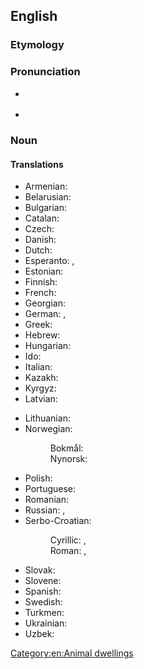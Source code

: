 ==English==

===Etymology===
{{suffix|en|dolphin|arium}}

===Pronunciation===
* {{a|UK}} {{IPA|/dɒl.fɪˈnɛəɹ.i.əm/|lang=en}}
* {{a|US}} {{IPA|/dɑl.fɪˈnɛəɹ.i.əm/|lang=en}}

===Noun===
{{en-noun|s|dolphinaria}}

====Translations====
{{trans-top|}}
* Armenian: {{t|hy|դելֆինարիում|sc=Armn}}
* Belarusian: {{t|be|дэльфіна́рый|m|sc=Cyrl}}
* Bulgarian: {{t|bg|делфина́риум|m|sc=Cyrl}}
* Catalan: {{t|ca|delfinari|m}}
* Czech: {{t|cs|delfinárium|n}}
* Danish: {{t|da|delfinarium|n}}
* Dutch: {{t|nl|dolfinarium|n}}
* Esperanto: {{t|eo|delfenario}}, {{t|eo|delfinario}}
* Estonian: {{t|et|delfinaarium}}
* Finnish: {{t|fi|delfinaario}}
* French: {{t|fr|delphinarium|m}}
* Georgian: {{t|ka|დელფინარიუმი|sc=Geor}}
* German: {{t|de|Delfinarium|n}}, {{t|de|Delphinarium|n}}
* Greek: {{t|el|δελφινάριο|n}}
* Hebrew: {{t|he|דולפינריום|m|tr=delfinarium}}
* Hungarian: {{t|hu|delfinárium}}
* Ido: {{t|io|delfinario}}
* Italian: {{t|it|delfinario|m}}
* Kazakh: {{t|kk|дельфинарий|sc=Cyrl}}
* Kyrgyz: {{t|ky|дельфинарий|sc=Cyrl}}
* Latvian: {{t|lv|delfinārijs|m}}
{{trans-mid}}
* Lithuanian: {{t+|lt|delfinariumas|m}}
* Norwegian:
*: Bokmål: {{t|nb|delfinarium|n}}
*: Nynorsk: {{t|nn|delfinarium|n}}
* Polish: {{t|pl|delfinarium|n}}
* Portuguese: {{t|pt|delfinário|m}}
* Romanian: {{t+|ro|delfinariu|n}}
* Russian: {{t|ru|дельфина́рий|m}}, {{t|ru|дельфина́риум|m}}
* Serbo-Croatian:
*: Cyrillic: {{t|sh|дельфина́ријум|m}}, {{t|sh|дельфина́риј|m}}
*: Roman: {{t|sh|delfinarijum|m}}, {{t+|sh|delfinarij|m}}
* Slovak: {{t|sk|delfinárium|n}}
* Slovene: {{t|sl|delfinarij|m-in}}
* Spanish: {{t|es|delfinario|m}}
* Swedish: {{t+|sv|delfinarium|n}}
* Turkmen: {{t+|tk|delfinariý}}
* Ukrainian: {{t+|uk|дельфіна́рій|m|sc=Cyrl}}
* Uzbek: {{t+|uz|delfinariy}}
{{trans-bottom}}

[[Category:en:Animal dwellings]]